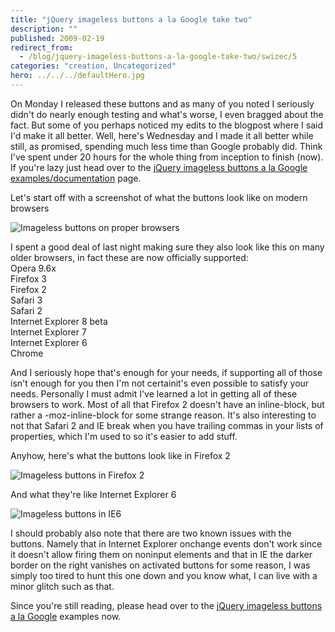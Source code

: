 ```yaml
---
title: "jQuery imageless buttons a la Google take two"
description: ""
published: 2009-02-19
redirect_from:
  - /blog/jquery-imageless-buttons-a-la-google-take-two/swizec/5
categories: "creation, Uncategorized"
hero: ../../../defaultHero.jpg
---
```


On Monday I released these buttons and as many of you noted I seriously didn't do nearly enough testing and what's worse, I even bragged about the fact. But some of you perhaps noticed my edits to the blogpost where I said I'd make it all better. Well, here's Wednesday and I made it all better while still, as promised, spending much less time than Google probably did. Think I've spent under 20 hours for the whole thing from inception to finish (now). If you're lazy just head over to the [jQuery imageless buttons a la Google examples/documentation](https://swizec.com/code/styledButton) page.

Let's start off with a screenshot of what the buttons look like on modern browsers

![Imageless buttons on proper browsers](https://swizec.com/code/styledButton/normal_example.png "Imageless buttons on proper browsers")

I spent a good deal of last night making sure they also look like this on many older browsers, in fact these are now officially supported:  
Opera 9.6x  
Firefox 3  
Firefox 2  
Safari 3  
Safari 2  
Internet Explorer 8 beta  
Internet Explorer 7  
Internet Explorer 6  
Chrome

And I seriously hope that's enough for your needs, if supporting all of those isn't enough for you then I'm not certainit's even possible to satisfy your needs. Personally I must admit I've learned a lot in getting all of these browsers to work. Most of all that Firefox 2 doesn't have an inline-block, but rather a -moz-inline-block for some strange reason. It's also interesting to not that Safari 2 and IE break when you have trailing commas in your lists of properties, which I'm used to so it's easier to add stuff.

Anyhow, here's what the buttons look like in Firefox 2

![Imageless buttons in Firefox 2](https://swizec.com/code/styledButton/FF2_example.png "Imageless buttons in Firefox 2")

And what they're like Internet Explorer 6

![Imageless buttons in IE6](https://swizec.com/code/styledButton/ie6_example.png "Imageless buttons in IE6")

I should probably also note that there are two known issues with the buttons. Namely that in Internet Explorer onchange events don't work since it doesn't allow firing them on noninput elements and that in IE the darker border on the right vanishes on activated buttons for some reason, I was simply too tired to hunt this one down and you know what, I can live with a minor glitch such as that.

Since you're still reading, please head over to the [jQuery imageless buttons a la Google](https://swizec.com/code/styledButton) examples now.
